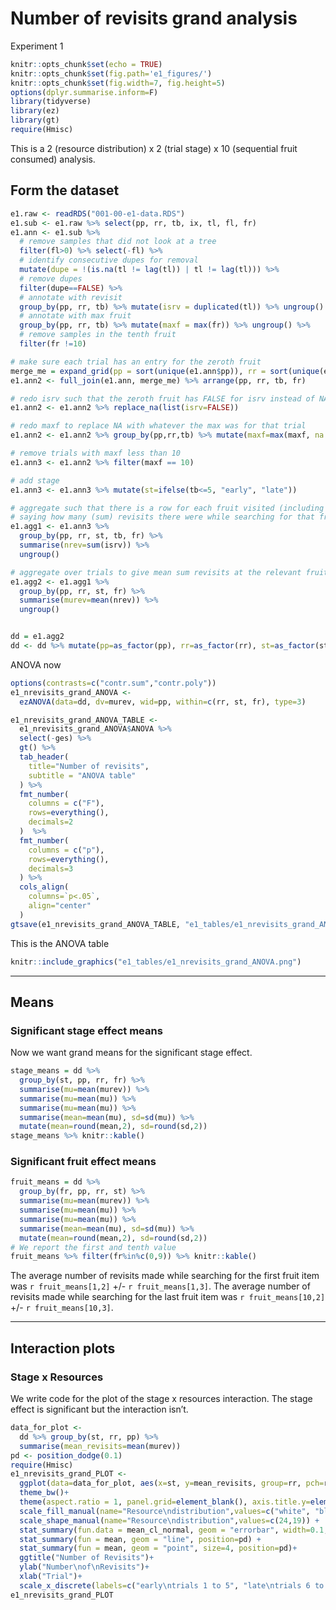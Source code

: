 # Number of revisits grand analysis

Experiment 1

```r
knitr::opts_chunk$set(echo = TRUE)
knitr::opts_chunk$set(fig.path='e1_figures/')
knitr::opts_chunk$set(fig.width=7, fig.height=5)
options(dplyr.summarise.inform=F)
library(tidyverse)
library(ez)
library(gt)
require(Hmisc)
```

This is a 2 (resource distribution) x 2 (trial stage) x 10 (sequential fruit consumed) analysis.

## Form the dataset

```r
e1.raw <- readRDS("001-00-e1-data.RDS")
e1.sub <- e1.raw %>% select(pp, rr, tb, ix, tl, fl, fr)
e1.ann <- e1.sub %>% 
  # remove samples that did not look at a tree
  filter(fl>0) %>% select(-fl) %>% 
  # identify consecutive dupes for removal
  mutate(dupe = !(is.na(tl != lag(tl)) | tl != lag(tl))) %>% 
  # remove dupes
  filter(dupe==FALSE) %>% 
  # annotate with revisit
  group_by(pp, rr, tb) %>% mutate(isrv = duplicated(tl)) %>% ungroup() %>% 
  # annotate with max fruit
  group_by(pp, rr, tb) %>% mutate(maxf = max(fr)) %>% ungroup() %>% 
  # remove samples in the tenth fruit
  filter(fr !=10) 

# make sure each trial has an entry for the zeroth fruit
merge_me = expand_grid(pp = sort(unique(e1.ann$pp)), rr = sort(unique(e1.ann$rr)), tb = sort(unique(e1.ann$tb)), fr = 0)
e1.ann2 <- full_join(e1.ann, merge_me) %>% arrange(pp, rr, tb, fr)

# redo isrv such that the zeroth fruit has FALSE for isrv instead of NA
e1.ann2 <- e1.ann2 %>% replace_na(list(isrv=FALSE))

# redo maxf to replace NA with whatever the max was for that trial
e1.ann2 <- e1.ann2 %>% group_by(pp,rr,tb) %>% mutate(maxf=max(maxf, na.rm=TRUE)) %>% ungroup()

# remove trials with maxf less than 10
e1.ann3 <- e1.ann2 %>% filter(maxf == 10)

# add stage
e1.ann3 <- e1.ann3 %>% mutate(st=ifelse(tb<=5, "early", "late"))

# aggregate such that there is a row for each fruit visited (including the zeroth but not the tenth)
# saying how many (sum) revisits there were while searching for that fruit
e1.agg1 <- e1.ann3 %>% 
  group_by(pp, rr, st, tb, fr) %>% 
  summarise(nrev=sum(isrv)) %>% 
  ungroup()

# aggregate over trials to give mean sum revisits at the relevant fruit for each stage
e1.agg2 <- e1.agg1 %>% 
  group_by(pp, rr, st, fr) %>% 
  summarise(murev=mean(nrev)) %>% 
  ungroup()


dd = e1.agg2
dd <- dd %>% mutate(pp=as_factor(pp), rr=as_factor(rr), st=as_factor(st), fr=as_factor(fr))

```

ANOVA now

```r
options(contrasts=c("contr.sum","contr.poly"))
e1_nrevisits_grand_ANOVA <-
  ezANOVA(data=dd, dv=murev, wid=pp, within=c(rr, st, fr), type=3)

e1_nrevisits_grand_ANOVA_TABLE <-
  e1_nrevisits_grand_ANOVA$ANOVA %>% 
  select(-ges) %>% 
  gt() %>% 
  tab_header(
    title="Number of revisits",
    subtitle = "ANOVA table"
  ) %>% 
  fmt_number(
    columns = c("F"),
    rows=everything(),
    decimals=2
  )  %>% 
  fmt_number(
    columns = c("p"),
    rows=everything(),
    decimals=3
  ) %>% 
  cols_align(
    columns=`p<.05`,
    align="center"
  )
gtsave(e1_nrevisits_grand_ANOVA_TABLE, "e1_tables/e1_nrevisits_grand_ANOVA.png")
```

This is the ANOVA table

```r
knitr::include_graphics("e1_tables/e1_nrevisits_grand_ANOVA.png")
```

----

## Means

### Significant stage effect means

Now we want grand means for the significant stage effect.

```r
stage_means = dd %>% 
  group_by(st, pp, rr, fr) %>% 
  summarise(mu=mean(murev)) %>% 
  summarise(mu=mean(mu)) %>% 
  summarise(mu=mean(mu)) %>% 
  summarise(mean=mean(mu), sd=sd(mu)) %>% 
  mutate(mean=round(mean,2), sd=round(sd,2))
stage_means %>% knitr::kable()
```

### Significant fruit effect means

```r
fruit_means = dd %>% 
  group_by(fr, pp, rr, st) %>% 
  summarise(mu=mean(murev)) %>% 
  summarise(mu=mean(mu)) %>% 
  summarise(mu=mean(mu)) %>% 
  summarise(mean=mean(mu), sd=sd(mu)) %>%
  mutate(mean=round(mean,2), sd=round(sd,2))
# We report the first and tenth value
fruit_means %>% filter(fr%in%c(0,9)) %>% knitr::kable()
```


The average number of revisits made while searching for the first fruit item was 
`r fruit_means[1,2]` +/- `r fruit_means[1,3]`. 
The average number of revisits made while searching for the last fruit item was 
`r fruit_means[10,2]` +/- `r fruit_means[10,3]`. 

----

## Interaction plots

### Stage x Resources

We write code for the plot of the stage x resources interaction. The stage effect is significant but the interaction isn't.

```r
data_for_plot <-
  dd %>% group_by(st, rr, pp) %>%
  summarise(mean_revisits=mean(murev))
pd <- position_dodge(0.1)
require(Hmisc)
e1_nrevisits_grand_PLOT <-
  ggplot(data=data_for_plot, aes(x=st, y=mean_revisits, group=rr, pch=rr, fill=rr))+
  theme_bw()+
  theme(aspect.ratio = 1, panel.grid=element_blank(), axis.title.y=element_text(angle=0,vjust=0.5,hjust=0.5))+
  scale_fill_manual(name="Resource\ndistribution",values=c("white", "black")) +
  scale_shape_manual(name="Resource\ndistribution",values=c(24,19)) +
  stat_summary(fun.data = mean_cl_normal, geom = "errorbar", width=0.1, position=pd) +
  stat_summary(fun = mean, geom = "line", position=pd) +
  stat_summary(fun = mean, geom = "point", size=4, position=pd)+
  ggtitle("Number of Revisits")+
  ylab("Number\nof\nRevisits")+
  xlab("Trial")+
  scale_x_discrete(labels=c("early\ntrials 1 to 5", "late\ntrials 6 to 10"))
e1_nrevisits_grand_PLOT
```

